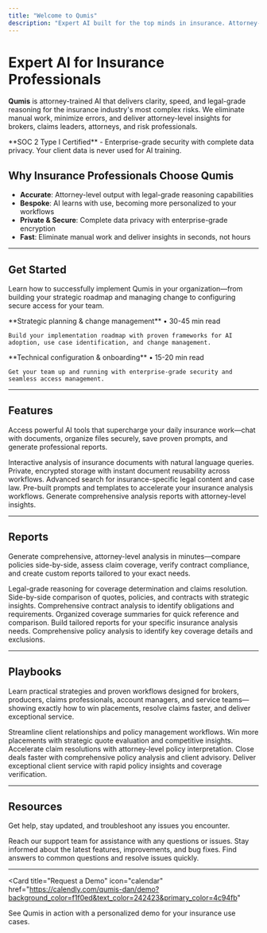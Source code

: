 ```yaml
---
title: "Welcome to Qumis"
description: "Expert AI built for the top minds in insurance. Attorney-trained AI that delivers clarity, speed, and legal-grade reasoning for the industry's most complex risks."
---
```


# Expert AI for Insurance Professionals

**Qumis** is attorney-trained AI that delivers clarity, speed, and legal-grade reasoning for the insurance industry's most complex risks. We eliminate manual work, minimize errors, and deliver attorney-level insights for brokers, claims leaders, attorneys, and risk professionals.

<Info>
  **SOC 2 Type I Certified** - Enterprise-grade security with complete data privacy. Your client data is never used for AI training.
</Info>

## Why Insurance Professionals Choose Qumis

- **Accurate**: Attorney-level output with legal-grade reasoning capabilities
- **Bespoke**: AI learns with use, becoming more personalized to your workflows
- **Private & Secure**: Complete data privacy with enterprise-grade encryption
- **Fast**: Eliminate manual work and deliver insights in seconds, not hours

---

## Get Started

Learn how to successfully implement Qumis in your organization—from building your strategic roadmap and managing change to configuring secure access for your team.

<Columns cols={2}>
  <Card
    title="Step 1: Plan Your Strategy"
    icon="lightbulb"
    href="/get-started/foundations-for-success/implementing-ai"
  >
    **Strategic planning & change management** • 30-45 min read
    
    Build your implementation roadmap with proven frameworks for AI adoption, use case identification, and change management.
  </Card>
  <Card
    title="Step 2: Configure Your Environment"
    icon="key"
    href="/get-started/setup-and-access/single-sign-on"
  >
    **Technical configuration & onboarding** • 15-20 min read
    
    Get your team up and running with enterprise-grade security and seamless access management.
  </Card>
</Columns>

---

## Features

Access powerful AI tools that supercharge your daily insurance work—chat with documents, organize files securely, save proven prompts, and generate professional reports.

<Columns cols={3}>
  <Card
    title="Chats"
    icon="message-square-text"
    href="/features/chats"
  >
    Interactive analysis of insurance documents with natural language queries.
  </Card>
  <Card
    title="Document Vault"
    icon="vault"
    href="/features/document-vault"
  >
    Private, encrypted storage with instant document reusability across workflows.
  </Card>
  <Card
    title="Legal Search"
    icon="search"
    href="/features/legal-search"
  >
    Advanced search for insurance-specific legal content and case law.
  </Card>
  <Card
    title="Prompt Library"
    icon="library"
    href="/features/prompt-library"
  >
    Pre-built prompts and templates to accelerate your insurance analysis workflows.
  </Card>
  <Card
    title="Reports"
    icon="file-text"
    href="/features/reports"
  >
    Generate comprehensive analysis reports with attorney-level insights.
  </Card>
</Columns>

---

## Reports

Generate comprehensive, attorney-level analysis in minutes—compare policies side-by-side, assess claim coverage, verify contract compliance, and create custom reports tailored to your exact needs.

<Columns cols={2}>
  <Card
    title="Claims"
    icon="gavel"
    href="/reports/claims"
  >
    Legal-grade reasoning for coverage determination and claims resolution.
  </Card>
  <Card
    title="Comparisons"
    icon="files"
    href="/reports/comparisons"
  >
    Side-by-side comparison of quotes, policies, and contracts with strategic insights.
  </Card>
  <Card
    title="Contract Review"
    icon="file-signature"
    href="/reports/contract-review"
  >
    Comprehensive contract analysis to identify obligations and requirements.
  </Card>
  <Card
    title="Coverage Table"
    icon="table"
    href="/reports/coverage-table"
  >
    Organized coverage summaries for quick reference and comparison.
  </Card>
  <Card
    title="Custom Reports"
    icon="chart-bar"
    href="/reports/custom-reports"
  >
    Build tailored reports for your specific insurance analysis needs.
  </Card>
  <Card
    title="Policy Analysis"
    icon="file-search"
    href="/reports/policy-analysis"
  >
    Comprehensive policy analysis to identify key coverage details and exclusions.
  </Card>
</Columns>

---

## Playbooks

Learn practical strategies and proven workflows designed for brokers, producers, claims professionals, account managers, and service teams—showing exactly how to win placements, resolve claims faster, and deliver exceptional service.

<Columns cols={3}>
  <Card
    title="Account Managers"
    icon="user-tie"
    href="/playbooks/for-account-managers"
  >
    Streamline client relationships and policy management workflows.
  </Card>
  <Card
    title="Brokers"
    icon="handshake"
    href="/playbooks/for-brokers"
  >
    Win more placements with strategic quote evaluation and competitive insights.
  </Card>
  <Card
    title="Claims Professionals"
    icon="clipboard-check"
    href="/playbooks/for-claims-professionals"
  >
    Accelerate claim resolutions with attorney-level policy interpretation.
  </Card>
  <Card
    title="Producers"
    icon="users"
    href="/playbooks/for-producers"
  >
    Close deals faster with comprehensive policy analysis and client advisory.
  </Card>
  <Card
    title="Service Teams"
    icon="headset"
    href="/playbooks/for-service-teams"
  >
    Deliver exceptional client service with rapid policy insights and coverage verification.
  </Card>
</Columns>

---

## Resources

Get help, stay updated, and troubleshoot any issues you encounter.

<Columns cols={3}>
  <Card
    title="Contact Support"
    icon="life-ring"
    href="/resources/contact-support"
  >
    Reach our support team for assistance with any questions or issues.
  </Card>
  <Card
    title="Product Updates & Release Notes"
    icon="rocket"
    href="/resources/product-updates-and-release-notes"
  >
    Stay informed about the latest features, improvements, and bug fixes.
  </Card>
  <Card
    title="Troubleshooting & FAQs"
    icon="circle-question"
    href="/resources/troubleshooting-and-faqs"
  >
    Find answers to common questions and resolve issues quickly.
  </Card>
</Columns>

---

<Card
  title="Request a Demo"
  icon="calendar"
  href="https://calendly.com/qumis-dan/demo?background_color=f1f0ed&text_color=242423&primary_color=4c94fb"
>
  See Qumis in action with a personalized demo for your insurance use cases.
</Card>